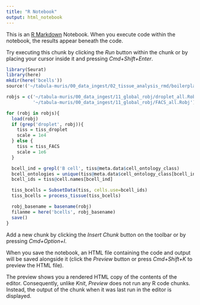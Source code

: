 ```yaml
---
title: "R Notebook"
output: html_notebook
---
```


This is an [R Markdown](http://rmarkdown.rstudio.com) Notebook. When you execute code within the notebook, the results appear beneath the code.

Try executing this chunk by clicking the *Run* button within the chunk or by placing your cursor inside it and pressing *Cmd+Shift+Enter*.

```r
library(Seurat)
library(here)
mkdir(here('bcells'))
source!('~/tabula-muris/00_data_ingest/02_tissue_analysis_rmd/boilerplate.R')
```


```r
robjs = c('~/tabula-muris/00_data_ingest/11_global_robj/droplet_all.Robj',
          '~/tabula-muris/00_data_ingest/11_global_robj/FACS_all.Robj')

for (robj in robjs){
  load(robj)
  if (grep('droplet', robj)){
    tiss = tiss_droplet
    scale = 1e4
  } else {
    tiss = tiss_FACS
    scale = 1e6
  }

  bcell_ind = grepl('B cell', tiss@meta.data$cell_ontology_class)
  bcell_ontologies = unique(tiss@meta.data$cell_ontology_class[bcell_ind])
  bcell_ids = tiss@cell.names[bcell_ind]

  tiss_bcells = SubsetData(tiss, cells.use=bcell_ids)
  tiss_bcells = process_tissue(tiss_bcells)

  robj_basename = basename(robj)
  filanme = here('bcells', robj_basename)
  save()
}
```

Add a new chunk by clicking the *Insert Chunk* button on the toolbar or by pressing *Cmd+Option+I*.

When you save the notebook, an HTML file containing the code and output will be saved alongside it (click the *Preview* button or press *Cmd+Shift+K* to preview the HTML file).

The preview shows you a rendered HTML copy of the contents of the editor. Consequently, unlike *Knit*, *Preview* does not run any R code chunks. Instead, the output of the chunk when it was last run in the editor is displayed.

